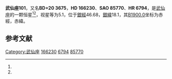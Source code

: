 {{Starbox begin
| name = 武仙座101
}}
{{Starbox observe
| epoch = [[J2000.0|J2000.0]]
| constell = [[武仙座|武仙座]]<ref name=SIMBAD>{{cite web
 | url=http://simbad.u-strasbg.fr/simbad/sim-id?Ident=HR+6794
 | title=Pulsating variable Star
 | publisher=Centre de Données astronomiques de Strasbourg
 | work=SIMBAD
 | accessdate=2012-07-13
 | archive-date=2019-09-03
 | archive-url=https://web.archive.org/web/20190903222519/http://simbad.u-strasbg.fr/simbad/sim-id?Ident=HR+6794
 | dead-url=no
 }}</ref><ref name=DATA>{{cite web
 | url=http://vizier.u-strasbg.fr/viz-bin/VizieR-5?-out.add=.&-source=5050&-corr=PK=HR&-out.max=9999&HR=6794
 | title=VizieR Detailed Page
 | accessdate=2012-07-13
 | archive-date=2016-03-05
 | archive-url=https://web.archive.org/web/20160305020912/http://vizier.u-strasbg.fr/viz-bin/VizieR-5?-out.add=.&-source=5050&-corr=PK=HR&-out.max=9999&HR=6794
 | dead-url=no
 }}</ref>
| 星官 = 
| ra = {{RA|18|8|52.9}}<ref name=SIMBAD /><ref name=DATA />
| dec = {{DEC|+20|2|43}}<ref name=SIMBAD /><ref name=DATA />
| appmag_v = 5.1<ref name=SIMBAD /><ref name=DATA />
}}
{{Starbox character
| class = A8III<ref name=SIMBAD /><ref name=DATA />
| b-v = 0.15<ref name=SIMBAD /><ref name=DATA />
| u-b = 0.18<ref name=SIMBAD /><ref name=DATA />
| r-i = <ref name=SIMBAD /><ref name=DATA />
| variable = 
}}
{{Starbox astrometry
| radial_v = 0.18
| prop_mo_ra = -16
| parallax = 0.015
| p_error = 
}}
{{Starbox catalog
| names =BD+20 3675，[[SAO星表|SAO]] 85770，[[HD星表|HD]] 166230，[[HR星表|HR]] 6794}}
{{Starbox reference |Simbad=HR+6794}}
{{Starbox end}}

'''武仙座101'''，又名'''BD+20 3675'''，'''HD 166230'''、'''SAO 85770'''、'''HR 6794'''，是[[武仙座|武仙座]]的一颗恒星<ref name=SIMBAD /><ref name=DATA />，视星等为5.1，位于[[銀道座標系|銀經]]46.68，[[銀道座標系|銀緯]]18.1，其[[B1900.0|B1900.0]]坐标为赤經{{RA|18|4|34.1}}，赤緯{{DEC|+20|18.1|46}}。

== 参考文献 ==
{{reflist}}

{{star-stub}}

{{武仙座恒星}}
[[Category:武仙座|Category:武仙座]]
[[Category:HD和HDE天體|166230]]
[[Category:HR天體|6794]]
[[Category:SAO天體|85770]]